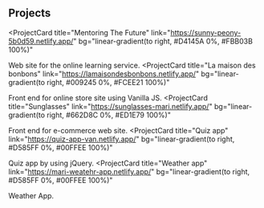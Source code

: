 ## Projects

<ProjectCard
  title="Mentoring The Future"
  link="https://sunny-peony-5b0d59.netlify.app/"
  bg="linear-gradient(to right, #D4145A 0%, #FBB03B 100%)"
>
  Web site for the online learning service.
</ProjectCard>
<ProjectCard
  title="La maison des bonbons"
  link="https://lamaisondesbonbons.netlify.app/"
  bg="linear-gradient(to right, #009245 0%, #FCEE21 100%)"
>
  Front end for online store site using Vanilla JS.
</ProjectCard>
<ProjectCard
  title="Sunglasses"
  link="https://sunglasses-mari.netlify.app/"
  bg="linear-gradient(to right, #662D8C 0%, #ED1E79 100%)"
>
  Front end for e-commerce web site.
</ProjectCard>
<ProjectCard
  title="Quiz app"
  link="https://quiz-app-van.netlify.app/"
  bg="linear-gradient(to right, #D585FF 0%, #00FFEE 100%)"
>
  Quiz app by using jQuery.
</ProjectCard>
<ProjectCard
  title="Weather app"
  link="https://mari-weatehr-app.netlify.app/"
  bg="linear-gradient(to right, #D585FF 0%, #00FFEE 100%)"
>
  Weather App.
</ProjectCard>
